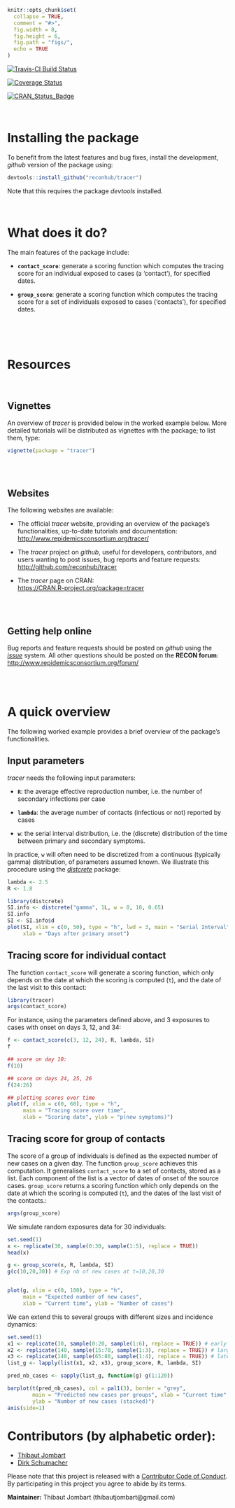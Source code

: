 
```r
knitr::opts_chunk$set(
  collapse = TRUE,
  comment = "#>",
  fig.width = 8,
  fig.height = 6,
  fig.path = "figs/",
  echo = TRUE
)

```



[![Travis-CI Build Status](https://travis-ci.org/reconhub/tracer.svg?branch=master)](https://travis-ci.org/reconhub/tracer)

[![Coverage Status](https://img.shields.io/codecov/c/github/reconhub/tracer/master.svg)](https://codecov.io/github/reconhub/tracer?branch=master)

[![CRAN_Status_Badge](http://www.r-pkg.org/badges/version/tracer)](https://cran.r-project.org/package=tracer)


<br>

# Installing the package


To benefit from the latest features and bug fixes, install the development, *github* version of the package using:
```r
devtools::install_github("reconhub/tracer")
```

Note that this requires the package *devtools* installed.

<br>

# What does it do?

The main features of the package include:

- **`contact_score`**: generate a scoring function which computes the tracing score for an individual exposed to cases (a 'contact'), for specified dates.

- **`group_score`**: generate a scoring function which computes the tracing score for a set of individuals exposed to cases ('contacts'), for specified dates.


<br>


<br>

# Resources

<br>

## Vignettes

An overview of *tracer* is provided below in the worked example below.
More detailed tutorials will be distributed as vignettes with the package; to list them, type:
```r
vignette(package = "tracer")
```




<br>
<br>

## Websites

The following websites are available:

- The official *tracer* website, providing an overview of the package's functionalities, up-to-date tutorials and documentation: <br>
[http://www.repidemicsconsortium.org/tracer/](http://www.repidemicsconsortium.org/tracer/)

- The *tracer* project on *github*, useful for developers, contributors, and users wanting to post issues, bug reports and feature requests: <br>
[http://github.com/reconhub/tracer](http://github.com/reconhub/tracer)

- The *tracer* page on CRAN: <br>
[https://CRAN.R-project.org/package=tracer](https://CRAN.R-project.org/package=tracer)


<br>
<br>

## Getting help online

Bug reports and feature requests should be posted on *github* using the [*issue*](http://github.com/reconhub/tracer/issues) system. All other questions should be posted on the **RECON forum**: <br>
[http://www.repidemicsconsortium.org/forum/](http://www.repidemicsconsortium.org/forum/)



<br>
<br>

# A quick overview

The following worked example provides a brief overview of the package's
functionalities. 


## Input parameters

*tracer* needs the following input parameters:

- **`R`**: the average effective reproduction number, i.e. the number of secondary infections per case

- **`lambda`**: the average number of contacts (infectious or not) reported by cases

- **`w`**: the serial interval distribution, i.e. the (discrete) distribution of the time between primary and secondary symptoms.

In practice, `w` will often need to be discretized from a continuous (typically gamma) distribution, of parameters assumed known. We illustrate this procedure using the [*distcrete*](http://github.com/reconhub/distcrete) package:

```r
lambda <- 2.5
R <- 1.8

library(distcrete)
SI.info <- distcrete("gamma", 1L, w = 0, 10, 0.65)
SI.info
SI <- SI.info$d
plot(SI, xlim = c(0, 50), type = "h", lwd = 3, main = "Serial Interval",
     xlab = "Days after primary onset")
``` 


## Tracing score for individual contact

The function `contact_score` will generate a scoring function, which only depends on the date at which the scoring is computed (`t`), and the date of the last visit to this contact:

```r
library(tracer)
args(contact_score)
```
For instance, using the parameters defined above, and 3 exposures to cases with onset on days 3, 12, and 34:
```r
f <- contact_score(c(3, 12, 24), R, lambda, SI)
f

## score on day 10:
f(10)

## score on days 24, 25, 26
f(24:26)

## plotting scores over time
plot(f, xlim = c(0, 60), type = "h", 
     main = "Tracing score over time", 
     xlab = "Scoring date", ylab = "p(new symptoms)")

```


## Tracing score for group of contacts

The score of a group of individuals is defined as the expected number of new cases on a given day. The function `group_score` achieves this computation. It generalises `contact_score` to a set of contacts, stored as a list. Each component of the list is a vector of dates of onset of the source cases. `group_score` returns a scoring function which only depends on the date at which the scoring is computed (`t`), and the dates of the last visit of the contacts.:

```r
args(group_score)
```


We simulate random exposures data for 30 individuals:
```r
set.seed(1)
x <- replicate(30, sample(0:30, sample(1:5), replace = TRUE))
head(x)

g <- group_score(x, R, lambda, SI)
g(c(10,20,30)) # Exp nb of new cases at t=10,20,30


plot(g, xlim = c(0, 100), type = "h", 
     main = "Expected number of new cases", 
     xlab = "Current time", ylab = "Number of cases")

```

We can extend this to several groups with different sizes and incidence dynamics:
```r
set.seed(1)
x1 <- replicate(30, sample(0:20, sample(1:6), replace = TRUE)) # early wave
x2 <- replicate(140, sample(15:70, sample(1:3), replace = TRUE)) # large middle wave
x3 <- replicate(140, sample(65:80, sample(1:4), replace = TRUE)) # late wave
list_g <- lapply(list(x1, x2, x3), group_score, R, lambda, SI)

pred_nb_cases <- sapply(list_g, function(g) g(1:120))

barplot(t(pred_nb_cases), col = pal1(3), border = "grey", 
        main = "Predicted new cases per groups", xlab = "Current time", 
        ylab = "Number of new cases (stacked)")
axis(side=1)

```



# Contributors (by alphabetic order):
- [Thibaut Jombart](https://github.com/thibautjombart)
- [Dirk Schumacher](https://github.com/dirkschumacher)

Please note that this project is released with a [Contributor Code of Conduct](CONDUCT.md). By participating in this project you agree to abide by its terms.

**Maintainer:** Thibaut Jombart (thibautjombart@gmail.com)
